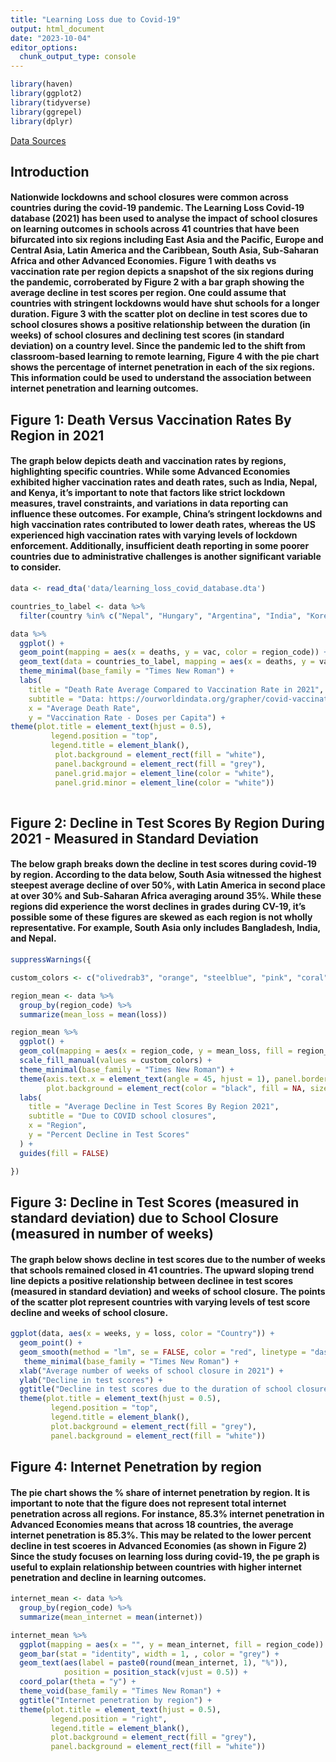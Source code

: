 ```yaml
---
title: "Learning Loss due to Covid-19"
output: html_document
date: "2023-10-04"
editor_options: 
  chunk_output_type: console
---
```


```r
library(haven)
library(ggplot2)
library(tidyverse)
library(ggrepel)
library(dplyr)
```

[Data Sources](https://microdata.worldbank.org/index.php/catalog/3769/get-microdata)

## Introduction 

#### Nationwide lockdowns and school closures were common across countries during the covid-19 pandemic. The Learning Loss Covid-19 database (2021) has been used to analyse the impact of school closures on learning outcomes in schools across 41 countries that have been bifurcated into six regions including East Asia and the Pacific, Europe and Central Asia, Latin America and the Caribbean, South Asia, Sub-Saharan Africa and other Advanced Economies. Figure 1 with deaths vs vaccination rate per region depicts a snapshot of the six regions during the pandemic, corroberated by Figure 2 with a bar graph showing the average decline in test scores per region. One could assume that countries with stringent lockdowns would have shut schools for a longer duration. Figure 3 with the scatter plot on decline in test scores due to school closures shows a positive relationship between the duration (in weeks) of school closures and declining test scores (in standard deviation) on a country level. Since the pandemic led to the shift from classroom-based learning to remote learning, Figure 4 with the pie chart shows the percentage of internet penetration in each of the six regions. This information could be used to understand the association between internet penetration and learning outcomes. 

## Figure 1: Death Versus Vaccination Rates By Region in 2021

#### The graph below depicts death and vaccination rates by regions, highlighting specific countries. While some Advanced Economies exhibited higher vaccination rates and death rates, such as India, Nepal, and Kenya, it's important to note that factors like strict lockdown measures, travel constraints, and variations in data reporting can influence these outcomes. For example, China's stringent lockdowns and high vaccination rates contributed to lower death rates, whereas the US experienced high vaccination rates with varying levels of lockdown enforcement. Additionally, insufficient death reporting in some poorer countries due to administrative challenges is another significant variable to consider.

```r

data <- read_dta('data/learning_loss_covid_database.dta')

countries_to_label <- data %>%
  filter(country %in% c("Nepal", "Hungary", "Argentina", "India", "Korea", "United States", "Kenya", "China", "Germany"))

data %>%
  ggplot() +
  geom_point(mapping = aes(x = deaths, y = vac, color = region_code)) +
  geom_text(data = countries_to_label, mapping = aes(x = deaths, y = vac, label = country)) + 
  theme_minimal(base_family = "Times New Roman") +
  labs(
    title = "Death Rate Average Compared to Vaccination Rate in 2021",
    subtitle = "Data: https://ourworldindata.org/grapher/covid-vaccination-doses-per-capita",
    x = "Average Death Rate",
    y = "Vaccination Rate - Doses per Capita") +
theme(plot.title = element_text(hjust = 0.5),
         legend.position = "top",
         legend.title = element_blank(),
          plot.background = element_rect(fill = "white"),  
          panel.background = element_rect(fill = "grey"),
          panel.grid.major = element_line(color = "white"),
          panel.grid.minor = element_line(color = "white"))
  
```

## Figure 2: Decline in Test Scores By Region During 2021 - Measured in Standard Deviation

#### The below graph breaks down the decline in test scores during covid-19 by region. According to the data below, South Asia witnessed the highest steepest average decline of over 50%, with Latin America in second place at over 30% and Sub-Saharan Africa averaging around 35%. While these regions did experience the worst declines in grades during CV-19, it's possible some of these figures are skewed as each region is not wholly representative. For example, South Asia only includes Bangladesh, India, and Nepal. 

```r

suppressWarnings({ 

custom_colors <- c("olivedrab3", "orange", "steelblue", "pink", "coral", "violet")

region_mean <- data %>%
  group_by(region_code) %>%
  summarize(mean_loss = mean(loss))

region_mean %>%
  ggplot() +
  geom_col(mapping = aes(x = region_code, y = mean_loss, fill = region_code), color = "grey") +
  scale_fill_manual(values = custom_colors) +
  theme_minimal(base_family = "Times New Roman") +
  theme(axis.text.x = element_text(angle = 45, hjust = 1), panel.border = element_rect(color = "grey", fill = NA, size = 0.5), 
        plot.background = element_rect(color = "black", fill = NA, size = 0.5)) +
  labs(
    title = "Average Decline in Test Scores By Region 2021",
    subtitle = "Due to COVID school closures",
    x = "Region",
    y = "Percent Decline in Test Scores"
  ) + 
  guides(fill = FALSE)

}) 
```

## Figure 3: Decline in Test Scores (measured in standard deviation) due to School Closure (measured in number of weeks)

#### The graph below shows decline in test scores due to the number of weeks that schools remained closed in 41 countries. The upward sloping trend line depicts a positive relationship between declinee in test scores (measured in standard deviation) and weeks of school closure. The points of the scatter plot represent countries with varying levels of test score decline  and weeks of school closure. 

``` r

ggplot(data, aes(x = weeks, y = loss, color = "Country")) + 
  geom_point() + 
  geom_smooth(method = "lm", se = FALSE, color = "red", linetype = "dashed") +
   theme_minimal(base_family = "Times New Roman") +
  xlab("Average number of weeks of school closure in 2021") + 
  ylab("Decline in test scores") +
  ggtitle("Decline in test scores due to the duration of school closure") +
  theme(plot.title = element_text(hjust = 0.5),
         legend.position = "top",
         legend.title = element_blank(),
         plot.background = element_rect(fill = "grey"),  
         panel.background = element_rect(fill = "white"))

```

## Figure 4: Internet Penetration by region 

#### The pie chart shows the % share of internet penetration by region. It is important to note that the figure does not represent total internet penetration across all regions. For instance, 85.3% internet penetration in Advanced Economies means that across 18 countries, the average internet penetration is 85.3%. This may be related to the lower percent decline in test scoeres in Advanced Economies (as shown in Figure 2) Since the study focuses on learning loss during covid-19, the pe graph is useful to explain relationship between countries with higher internet penetration and decline in learning outcomes. 

```r

internet_mean <- data %>%
  group_by(region_code) %>%
  summarize(mean_internet = mean(internet))

internet_mean %>%
  ggplot(mapping = aes(x = "", y = mean_internet, fill = region_code)) +
  geom_bar(stat = "identity", width = 1, , color = "grey") +
  geom_text(aes(label = paste0(round(mean_internet, 1), "%")),
            position = position_stack(vjust = 0.5)) +
  coord_polar(theta = "y") +
  theme_void(base_family = "Times New Roman") +
  ggtitle("Internet penetration by region") +
  theme(plot.title = element_text(hjust = 0.5),
         legend.position = "right",
         legend.title = element_blank(),
         plot.background = element_rect(fill = "grey"),  
         panel.background = element_rect(fill = "white")) 
         
```

